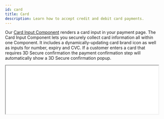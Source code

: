 ```yaml
---
id: card
title: Card
description: Learn how to accept credit and debit card payments.
---
```


Our [Card Input Component](monei-js-api.md#moneicardinput-component) renders a card input in your payment page. The Card Input Component lets you securely collect card information all within one Component. It includes a dynamically-updating card brand icon as well as inputs for number, expiry and CVC. If a customer enters a card that requires 3D Secure confirmation the payment confirmation step will automatically show a 3D Secure confirmation popup.

<p>
  <iframe src="/card-input-example.html" height="160px" width="100%" className="preview-frame" />
</p>
<p>
  <a
    style={{marginRight: '1em'}}
    href="https://payments-demo.monei.com"
    target="_blank"
    className="button button--primary">
    Live demo
  </a>
  <a
    href="https://github.com/MONEI/monei-payments-demo"
    target="_blank"
    className="button button--secondary">
    Source code
  </a>
</p>

## Before you begin

This page explains how to add card input to your custom payment page. If you don't need a custom checkout experience we recommend using our [prebuilt payment page](use-prebuilt-payment-page.mdx). It already supports all available payment methods and does not require coding.

To accept card payments you need to have at least one configured credit card processor.
To configure credit card processors go to [MONEI Dashboard → Settings → Payment Methods → Credit card payments](https://dashboard.monei.com/settings/payment-methods/card).

To test your integration:

- Use your [test mode](testing.md) Account ID and API Key.
- Use the test [card numbers](testing.md#test-card-numbers).
- You can check the status of a test payment in your [MONEI Dashboard → Payments](https://dashboard.monei.com/payments) (in test mode).

## Integration

### 1. Create a Payment `Server-side`

Create a [Payment](/api/#section/Payment-object) on your server with an amount and currency. Always decide how much to charge on the server side, a trusted environment, as opposed to the client. This prevents malicious customers from being able to choose their own prices.


<Tabs
  defaultValue="curl"
  groupId="code"
  values={[
    {label: 'cURL', value: 'curl'},
    {label: 'Node.js', value: 'node'},
    {label: 'PHP', value: 'php'}
  ]}>
<TabItem value="curl">

```shell script title="POST https://api.monei.com/v1/payments"
curl --request POST 'https://api.monei.com/v1/payments' \
--header 'Authorization: pk_test_3c140607778e1217f56ccb8b50540e00' \
--header 'Content-Type: application/json' \
--data-raw '{
  "amount": 110,
  "currency": "EUR",
  "orderId": "14379133960355",
  "description": "Test Shop - #14379133960355",
  "customer": {
    "email": "john.doe@microapps.com"
   },
  "callbackUrl": "https://example.com/checkout/callback"
}'

```

</TabItem>

<TabItem value="node">

```js title="server.js"
const {Monei} = require('@monei-js/node-sdk');
const monei = new Monei('pk_test_36cf3e8a15eff3f5be983562ea6b13ec');
monei.payments.create({
  amount: 110,
  currency: 'EUR',
  orderId: '14379133960355',
  description: 'Test Shop - #14379133960355',
  customer: {
    email: 'john.doe@microapps.com'
  },
  callbackUrl: 'https://example.com/checkout/callback'
});
```

</TabItem>

<TabItem value="php">

```php title="server.php"
$monei = new Monei\MoneiClient('pk_test_36cf3e8a15eff3f5be983562ea6b13ec');
$monei->payments->create([
  'amount' => 110,
  'currency' => 'EUR',
  'orderId' => '14379133960355',
  'description' => 'Test Shop - #14379133960355',
  'customer' => [
    'email' => 'john.doe@microapps.com'
  ],
  'callbackUrl' => 'https://example.com/checkout/callback'
]);
```

  </TabItem>
</Tabs>

The following parameters are required:

- **amount** `positive integer` - Amount intended to be collected by this payment. A positive integer representing how much to charge in the smallest currency unit (e.g., 100 cents to charge 1.00 USD)
- **currency** `string` - Three-letter [ISO currency code](https://en.wikipedia.org/wiki/ISO_4217), in uppercase. Must be a supported currency.
- **orderId** `string` - An order ID from your system. A unique identifier that can be used to reconcile the payment with your internal system.
- **callbackUrl** `string` - The URL to which a payment result should be sent asynchronously.

Check all available [request parameters](/api/#operation/payments_create).

Included in the returned Payment object is a payment `id`, which is used on the client side to securely complete the payment process instead of passing the entire Payment object.

### 2. Collect card details `Client-side`

Include `monei.js` on your checkout page by adding the script tag to the `head` of your HTML file.

```html title="checkout.html"
<head>
  <title>Checkout</title>
  <script src="https://js.monei.com/v1/monei.js"></script>
</head>
```

Add MONEI [Card Input Component](monei-js-api.md#moneicardinput-component) to your payment page. Create empty DOM nodes (containers) with unique IDs in your payment form.

```html title="checkout.html"
<form
  action="https://secure.monei.com/payments/{{payment_id}}/confirm"
  method="post"
  id="payment-form"
>
  <div class="card-field">
    <div id="card-input">
      <!-- A MONEI Card Input Component will be inserted here. -->
    </div>
    <!-- Used to display card errors. -->
    <div id="card-error"></div>
  </div>
  <button type="submit" id="payment-button">Submit payment</button>
</form>
```

Initialize Card Input Component

```js title="client.js"
var container = document.getElementById('card-input');
var errorText = document.getElementById('card-error');

// Create an instance of the Card Input using payment_id.
var cardInput = monei.CardInput({
  paymentId: '{{payment_id}}',
  onChange: function (event) {
    // Handle real-time validation errors.
    if (event.isTouched && event.error) {
      container.classList.add('is-invalid');
      errorText.innerText = event.error;
    } else {
      container.classList.remove('is-invalid');
      errorText.innerText = '';
    }
  }
});

// Render an instance of the Card Input into the `card_input` <div>.
cardInput.render(container);
```

The Card Input Component simplifies the form and minimizes the number of required fields by inserting a single, flexible input field that securely collects all necessary card details.

Check [MONEI JS Reference](monei-js-api.md#moneicardinput-component) for more options.

### 3. Confirm the payment `Client-side`

To complete the payment you need to confirm it using monei.js [confirmPayment](monei-js-api.md#moneiconfirmpayment-function) function

You need to provide a `paymentId` (obtained in [step 1](#1-create-a-payment-server-side)) and `paymentToken` generated with Card Input Component. You can also provide additional parameters like `customer.email`. Check all available [parameters](/api/#operation/payments_confirm).

```js title="client.js"
// Handle form submission.
var paymentForm = document.getElementById('payment-form');
var paymentButton = document.getElementById('payment-button');
paymentForm.addEventListener('submit', function (event) {
  event.preventDefault();
  paymentButton.disabled = true;
  monei
    .createToken(cardInput)
    .then(function (result) {
      console.log(result);
      if (result.error) {
        // Inform the user if there was an error.
        container.classList.add('is-invalid');
        errorText.innerText = result.error;
      } else {
        // Send the token to MONEI.
        moneiTokenHandler(result.token);
      }
      paymentButton.disabled = false;
    })
    .catch(function (error) {
      paymentButton.disabled = false;
      console.log(error);
    });
});

// Confirm the payment
function moneiTokenHandler(token) {
  return monei
    .confirmPayment({paymentId: '{{payment_id}}', paymentToken: token})
    .then(function (result) {
      // At this moment you can show a customer the payment result
      // But you should always rely on the result passed to the callback endpoint on your server
      // to update the order status
      console.log(result);
    })
    .catch(function (error) {
      console.log(error);
    });
}
```

After the form is submitted MONEI will automatically show a popup window with 3d secure confirmation screen (if needed)

:::note
As an alternative process you can submit generated `paymentToken` to your sever and then [confirm payment](/api/#operation/payments_confirm) on the server-side.
:::

### 4. An asynchronous request is sent to your server.

MONEI will notify you about a payment status by sending an HTTP POST request to the `callbackUrl`. The request body will contain full [payment object](/api/#section/Payment-object) in JSON format.

This ensures that you get the payment status even when customer closed the browser window or lost internet connection.

The request also contains a `MONEI-Signature` header. [Verify this signature](guides/verify-signature.mdx) to confirm that received request is sent from MONEI.

To acknowledge receipt of the request, your endpoint must return a `200` HTTP status code to MONEI. All other response codes, including `3xx` codes, indicate to MONEI that you did not receive the event.

If MONEI does not receive a `200` HTTP status code, the notification attempt is repeated. After multiple failures to send the notification over multiple days, MONEI marks the request as failed and stops trying to send it to your endpoint.

## Before you go live

- Make sure that you are using [live (production) mode](testing.md) Account ID and API Key.
- Make sure that you have at least one [enabled credit card processor](https://dashboard.monei.com/settings/payment-methods/card)
